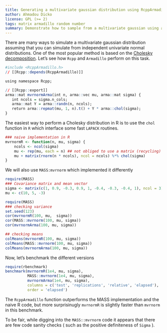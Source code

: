 ```yaml
---
title: Generating a multivariate gaussian distribution using RcppArmadillo
author: Ahmadou Dicko
license: GPL (>= 2)
tags: matrix armadillo random number
summary: Demonstrate how to sample from a multivariate gaussian using a Cholesky decomposition
---
```


There are many ways to simulate a multivariate gaussian distribution assuming that you can simulate from independent univariate normal distributions. 
One of the most popular method is based on the [Cholesky decomposition][1].
Let's see how `Rcpp` and `Armadillo` perform on this task.


```r
#include <RcppArmadillo.h>
// [[Rcpp::depends(RcppArmadillo)]]

using namespace Rcpp;

// [[Rcpp::export]]
arma::mat mvrnormArma(int n, arma::vec mu, arma::mat sigma) {
   int ncols = sigma.n_cols;
   arma::mat Y = arma::randn(n, ncols);
   return arma::repmat(mu, 1, n).t() + Y * arma::chol(sigma);
}
```


The easiest way to perform a Cholesky distribution in R is to use  the ``chol`` function in `R` which interface some fast `LAPACK` routines.


```r
### naive implementation in R
mvrnormR <- function(n, mu, sigma) {
    ncols <- ncol(sigma)
    mu <- rep(mu, each = n) ## not obliged to use a matrix (recycling)
    mu + matrix(rnorm(n * ncols), ncol = ncols) %*% chol(sigma)
}
```

We will also use ``MASS:mvrnorm`` which implemented it differently

```r
require(MASS)
### Covariance matrix and mean vector
sigma <- matrix(c(1, 0.9, -0.3, 0.9, 1, -0.4, -0.3, -0.4, 1), ncol = 3)
mu <- c(10, 5, -3)

require(MASS)
### checking variance
set.seed(123)
cor(mvrnormR(100, mu,  sigma))
cor(MASS::mvrnorm(100, mu, sigma))
cor(mvrnormArma(100, mu, sigma))

## checking means
colMeans(mvrnormR(100, mu, sigma))
colMeans(MASS::mvrnorm(100, mu, sigma))
colMeans(mvrnormArma(100, mu, sigma))
```

Now, let's benchmark the different versions

```r
require(rbenchmark)
benchmark(mvrnormR(1e4, mu, sigma),
          MASS::mvrnorm(1e4, mu, sigma),
          mvrnormArma(1e4, mu, sigma),
          columns = c('test', 'replications', 'relative', 'elapsed'),
          order = 'elapsed')
```

The ``RcppArmadillo`` function outperforms the MASS implementation and the naive R code, but more surprisinugly ``mvrnormR`` is slightly faster than ``mvrnorm`` in this benchmark.

To be fair, while digging into the ``MASS::mvrnorm`` code it appears that there are few code sanity checks ( such as the positive definiteness  of `Sigma` ).



[1]: http://en.wikipedia.org/wiki/Cholesky_decomposition
